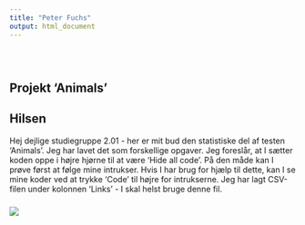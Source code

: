 ```yaml
---
title: "Peter Fuchs"
output: html_document
---
```


<style type="text/css">
.title {
  display: none;
}

#getting-started img {
  margin-right: 10px;
}

</style>

<div class="row" style="padding-top: 30px;">
<div class="col-sm-6">

# **Projekt 'Animals'**

## Hilsen

Hej dejlige studiegruppe 2.01 - her er mit bud den statistiske del af testen 'Animals'. 
Jeg har lavet det som forskellige opgaver.
Jeg foreslår, at I sætter koden oppe i højre hjørne til at være 'Hide all code'. På den måde kan I prøve først at følge mine intrukser. Hvis I har brug for hjælp til dette, kan I se mine koder ved at trykke 'Code' til højre for intrukserne.
Jeg har lagt CSV-filen under kolonnen 'Links' - I skal helst bruge denne fil.


</div>
<div class="col-sm-6">

### [](https://crumplab.github.io)

<a href = "https://crumplab.github.io">
![](https://meme.xyz/uploads/posts/t/l-36692-going-to-see-if-my-code-works-800-lines-of-codes-900-errors.jpg)
</a>
</div>
